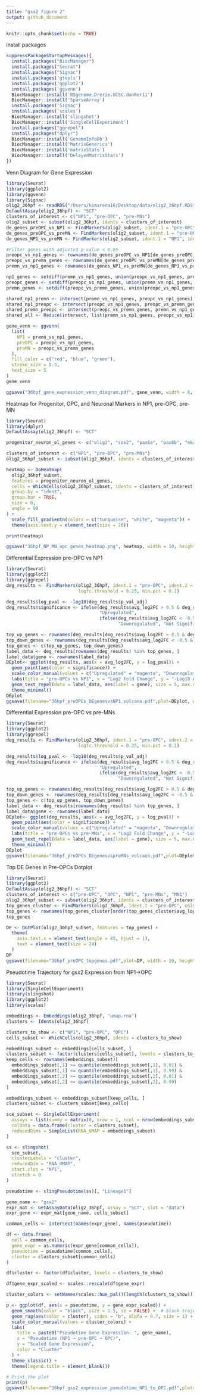 ```yaml
---
title: "gsx2 figure 2"
output: github_document
---
```


```r
knitr::opts_chunk$set(echo = TRUE)
```
install packages
```r
suppressPackageStartupMessages({
  install.packages("BiocManager")
  install.packages("Seurat")
  install.packages("Signac")
  install.packages('gtools')
  install.packages('ggplot2')
  install.packages('ggvenn')
  BiocManager::install('BSgenome.Drerio.UCSC.danRer11')
  BiocManager::install('SparseArray')
  install.packages('Signac')
  install.packages('scales')
  BiocManager::install('slingshot')
  BiocManager::install('SingleCellExperiment')
  install.packages("ggrepel")
  install.packages("dplyr")
  BiocManager::install('GenomeInfoDb')
  BiocManager::install('MatrixGenerics')
  BiocManager::install('matrixStats')
  BiocManager::install('DelayedMatrixStats')
})
```


Venn Diagram for Gene Expression
```r
library(Seurat)
library(ggplot2)
library(ggvenn)
library(Signac)
olig2_36hpf <- readRDS("/Users/kimarena16/Desktop/data/olig2_36hpf.RDS")
DefaultAssay(olig2_36hpf) <- "SCT"
clusters_of_interest <- c("NP1", "pre-OPC", "pre-MNs")
olig2_subset <- subset(olig2_36hpf, idents = clusters_of_interest)
de_genes_preOPC_vs_NP1 <- FindMarkers(olig2_subset, ident.1 = "pre-OPC", ident.2 = "NP1", test.use = "wilcox")
de_genes_preOPC_vs_preMN <- FindMarkers(olig2_subset, ident.1 = "pre-OPC", ident.2 = "pre-MNs", test.use = "wilcox")
de_genes_NP1_vs_preMN <- FindMarkers(olig2_subset, ident.1 = "NP1", ident.2 = "pre-MNs", test.use = "wilcox")

#Filter genes with adjusted p-value < 0.05
preopc_vs_np1_genes <- rownames(de_genes_preOPC_vs_NP1[de_genes_preOPC_vs_NP1$p_val_adj < 0.05, ])
preopc_vs_premn_genes <- rownames(de_genes_preOPC_vs_preMN[de_genes_preOPC_vs_preMN$p_val_adj < 0.05, ])
premn_vs_np1_genes <- rownames(de_genes_NP1_vs_preMN[de_genes_NP1_vs_preMN$p_val_adj < 0.05, ])

np1_genes <- setdiff(premn_vs_np1_genes, union(preopc_vs_np1_genes, preopc_vs_premn_genes))
preopc_genes <- setdiff(preopc_vs_np1_genes, union(premn_vs_np1_genes, preopc_vs_premn_genes))
premn_genes <- setdiff(preopc_vs_premn_genes, union(preopc_vs_np1_genes, premn_vs_np1_genes))

shared_np1_premn <- intersect(premn_vs_np1_genes, preopc_vs_np1_genes)
shared_np1_preopc <- intersect(preopc_vs_np1_genes, preopc_vs_premn_genes)
shared_premn_preopc <- intersect(preopc_vs_premn_genes, premn_vs_np1_genes)
shared_all <- Reduce(intersect, list(premn_vs_np1_genes, preopc_vs_np1_genes, preopc_vs_premn_genes))

gene_venn <- ggvenn(
  list(
    NP1 = premn_vs_np1_genes, 
    preOPC = preopc_vs_np1_genes, 
    preMN = preopc_vs_premn_genes
  ),
  fill_color = c("red", "blue", "green"),
  stroke_size = 0.5,
  text_size = 5
)
gene_venn

ggsave("36hpf_gene_expression_venn_diagram.pdf", gene_venn, width = 6, height = 6, dpi = 300, units = 'in')

```

Heatmap for Progenitor, OPC, and Neuronal Markers in NP1, pre-OPC, pre-MN
```r
library(Seurat)
library(dplyr)
DefaultAssay(olig2_36hpf) <- "SCT"

progenitor_neuron_ol_genes <- c("olig2", "sox2", "pax6a", "pax6b", "nkx6.1", "nkx6.2", "neurog2", "mnx1", "isl1", "ngn2", "elavl3", "klf6", "nkx2.2a", "olig1", "sox10", "cspg4", "tcf7l2", "gpr17", "ng2")

clusters_of_interest <- c("NP1", "pre-OPC", "pre-MNs")
olig2_36hpf_subset <- subset(olig2_36hpf, idents = clusters_of_interest)

heatmap <- DoHeatmap(
  olig2_36hpf_subset, 
  features = progenitor_neuron_ol_genes, 
  cells = WhichCells(olig2_36hpf_subset, idents = clusters_of_interest),
  group.by = "ident",
  group.bar = TRUE,
  size = 6,
  angle = 90
) +
  scale_fill_gradientn(colors = c("turquoise", "white", "magenta")) +
  theme(axis.text.y = element_text(size = 20))

print(heatmap)

ggsave("36hpf_NP_MN_opc_genes_heatmap.png", heatmap, width = 10, height = 10, dpi = 300, units = 'in')
```

Differential Expression pre-OPC vs NP1
```r
library(Seurat)
library(ggplot2)
library(ggrepel)
deg_results <- FindMarkers(olig2_36hpf, ident.1 = "pre-OPC", ident.2 = "NP1", 
                           logfc.threshold = 0.25, min.pct = 0.1)

deg_results$log_pval <- -log10(deg_results$p_val_adj)
deg_results$significance <- ifelse(deg_results$avg_log2FC > 0.5 & deg_results$p_val_adj < 0.05, 
                                   "Upregulated", 
                                   ifelse(deg_results$avg_log2FC < -0.5 & deg_results$p_val_adj < 0.05, 
                                          "Downregulated", "Not Significant"))

top_up_genes <- rownames(deg_results[deg_results$avg_log2FC > 0.5 & deg_results$p_val_adj < 0.05, ])[1:20]
top_down_genes <- rownames(deg_results[deg_results$avg_log2FC < -0.5 & deg_results$p_val_adj < 0.05, ])[1:20]
top_genes <- c(top_up_genes, top_down_genes)
label_data <- deg_results[rownames(deg_results) %in% top_genes, ]
label_data$gene <- rownames(label_data)
DEplot<- ggplot(deg_results, aes(x = avg_log2FC, y = log_pval)) + 
  geom_point(aes(color = significance)) + 
  scale_color_manual(values = c("Upregulated" = "magenta", "Downregulated" = "cyan", "Not Significant" = "grey")) +
  labs(title = "pre-OPCs vs NP1", x = "Log2 Fold Change", y = "-Log10 Adjusted P-value") +
  geom_text_repel(data = label_data, aes(label = gene), size = 5, max.overlaps = Inf) +  # Use 'gene' for labels
  theme_minimal()
DEplot
ggsave(filename="36hpf_preOPCs_DEgenesvsNP1_volcano.pdf",plot=DEplot, width = 10, height = 10, dpi = 300, units = "in")
```

Differential Expression pre-OPC vs pre-MNs

```r
library(Seurat)
library(ggplot2)
library(ggrepel)
deg_results <- FindMarkers(olig2_36hpf, ident.1 = "pre-OPC", ident.2 = "pre-MNs", 
                           logfc.threshold = 0.25, min.pct = 0.1)

deg_results$log_pval <- -log10(deg_results$p_val_adj)
deg_results$significance <- ifelse(deg_results$avg_log2FC > 0.5 & deg_results$p_val_adj < 0.05, 
                                   "Upregulated", 
                                   ifelse(deg_results$avg_log2FC < -0.5 & deg_results$p_val_adj < 0.05, 
                                          "Downregulated", "Not Significant"))

top_up_genes <- rownames(deg_results[deg_results$avg_log2FC > 0.5 & deg_results$p_val_adj < 0.05, ])[1:20]
top_down_genes <- rownames(deg_results[deg_results$avg_log2FC < -0.5 & deg_results$p_val_adj < 0.05, ])[1:20]
top_genes <- c(top_up_genes, top_down_genes)
label_data <- deg_results[rownames(deg_results) %in% top_genes, ]
label_data$gene <- rownames(label_data)
DEplot<- ggplot(deg_results, aes(x = avg_log2FC, y = log_pval)) + 
  geom_point(aes(color = significance)) + 
  scale_color_manual(values = c("Upregulated" = "magenta", "Downregulated" = "cyan", "Not Significant" = "grey")) +
  labs(title = "pre-OPCs vs pre-MNs", x = "Log2 Fold Change", y = "-Log10 Adjusted P-value") +
  geom_text_repel(data = label_data, aes(label = gene), size = 5, max.overlaps = Inf) +  # Use 'gene' for labels
  theme_minimal()
DEplot
ggsave(filename="36hpf_preOPCs_DEgenesvspreMNs_volcano.pdf",plot=DEplot, width = 10, height = 10, dpi = 300, units = "in")
```

Top DE Genes in Pre-OPCs Dotplot

```r
library(Seurat)
library(ggplot2)
DefaultAssay(olig2_36hpf) <- "SCT"
clusters_of_interest <- c("pre-OPC", "OPC", "NP1", "pre-MNs", "MN1")
olig2_36hpf_subset <- subset(olig2_36hpf, idents = clusters_of_interest)
top_genes_cluster <- FindMarkers(olig2_36hpf, ident.1 = "pre-OPC", only.pos = TRUE, min.pct = 0.1)
top_genes <- rownames(top_genes_cluster[order(top_genes_cluster$avg_log2FC, decreasing = TRUE), ])[1:20]
top_genes

DP <- DotPlot(olig2_36hpf_subset, features = top_genes) + 
  theme(
    axis.text.x = element_text(angle = 45, hjust = 1),
    text = element_text(size = 24)
  )
DP
ggsave(filename="36hpf_preOPC_topgenes.pdf",plot=DP, width = 10, height = 8, dpi = 300, units = "in")
```
Pseudotime Trajectory for gsx2 Expression from NP1->OPC

```r
library(Seurat)
library(SingleCellExperiment)
library(slingshot)
library(ggplot2)
library(scales)

embeddings <- Embeddings(olig2_36hpf, "umap.rna")   
clusters <- Idents(olig2_36hpf)                    

clusters_to_show <- c("NP1", "pre-OPC", "OPC")
cells_subset <- WhichCells(olig2_36hpf, idents = clusters_to_show)

embeddings_subset <- embeddings[cells_subset, ]
clusters_subset <- factor(clusters[cells_subset], levels = clusters_to_show)
keep_cells <- rownames(embeddings_subset)[
  embeddings_subset[,1] >= quantile(embeddings_subset[,1], 0.01) &
  embeddings_subset[,1] <= quantile(embeddings_subset[,1], 0.99) &
  embeddings_subset[,2] >= quantile(embeddings_subset[,2], 0.01) &
  embeddings_subset[,2] <= quantile(embeddings_subset[,2], 0.99)
]

embeddings_subset <- embeddings_subset[keep_cells, ]
clusters_subset <- clusters_subset[keep_cells]

sce_subset <- SingleCellExperiment(
  assays = list(dummy = matrix(0, nrow = 1, ncol = nrow(embeddings_subset))),
  colData = data.frame(cluster = clusters_subset),
  reducedDims = SimpleList(RNA_UMAP = embeddings_subset)
)

ss <- slingshot(
  sce_subset,
  clusterLabels = "cluster",
  reducedDim = "RNA_UMAP",
  start.clus = "NP1",
  stretch = 0
)

pseudotime <- slingPseudotime(ss)[, "Lineage1"]

gene_name <- "gsx2"
expr_mat <- GetAssayData(olig2_36hpf, assay = "SCT", slot = "data")
expr_gene <- expr_mat[gene_name, cells_subset]

common_cells <- intersect(names(expr_gene), names(pseudotime))

df <- data.frame(
  cell = common_cells,
  gene_expr = as.numeric(expr_gene[common_cells]),
  pseudotime = pseudotime[common_cells],
  cluster = clusters_subset[common_cells]
)

df$cluster <- factor(df$cluster, levels = clusters_to_show)

df$gene_expr_scaled <- scales::rescale(df$gene_expr)

cluster_colors <- setNames(scales::hue_pal()(length(clusters_to_show)), clusters_to_show)

p <- ggplot(df, aes(x = pseudotime, y = gene_expr_scaled)) +
  geom_smooth(color = "black", size = 1.5, se = FALSE) +  # black trajectory line
  geom_rug(aes(color = cluster), sides = "b", alpha = 0.7, size = 1) +
  scale_color_manual(values = cluster_colors) +
  labs(
    title = paste0("Pseudotime Gene Expression: ", gene_name),
    x = "Pseudotime (NP1 → pre-OPC → OPC)",
    y = "Scaled Gene Expression",
    color = "Cluster"
  ) +
  theme_classic() +
  theme(legend.title = element_blank())

# Print the plot
print(p)
ggsave(filename="36hpf_gsx2_expression_pseudotime_NP1_to_OPC.pdf",plot=p, width = 6, height = 3, dpi = 300, units = "in")
```



